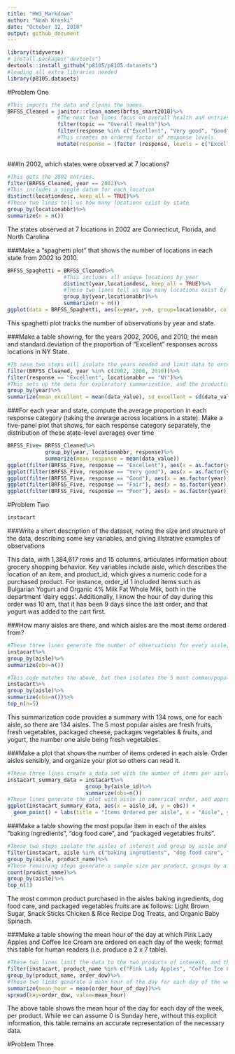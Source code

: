 ```yaml
---
title: "HW3_Markdown"
author: "Noah Kreski"
date: "October 12, 2018"
output: github_document
---
```

``` r
library(tidyverse)
# install.packages("devtools")
devtools::install_github("p8105/p8105.datasets")
#loading all extra libraries needed
library(p8105.datasets)
```

#Problem One

```r
#This imports the data and cleans the names.
BRFSS_Cleaned = janitor::clean_names(brfss_smart2010)%>%
                #The next two lines focus on overall health and entries with one of five relevant response levels.
                filter(topic == "Overall Health")%>%
                filter(response %in% c("Excellent", "Very good", "Good", "Fair", "Poor"))%>%
                #This creates an ordered factor of response levels.
                mutate(response = (factor (response, levels = c("Excellent", "Very good", "Good", "Fair", "Poor"))))
                
```

###In 2002, which states were observed at 7 locations?

```r
#This gets the 2002 entries.
filter(BRFSS_Cleaned, year == 2002)%>%
#This includes a single datum for each location
distinct(locationdesc,.keep_all = TRUE)%>%
#These two lines tell us how many locations exist by state
group_by(locationabbr)%>%
summarize(n = n())
```

The states observed at 7 locations in 2002 are Connecticut, Florida, and North Carolina

###Make a “spaghetti plot” that shows the number of locations in each state from 2002 to 2010.

```r

BRFSS_Spaghetti = BRFSS_Cleaned%>%
                  #This includes all unique locations by year
                  distinct(year,locationdesc,.keep_all = TRUE)%>%
                  #These two lines tell us how many locations exist by state and year
                  group_by(year,locationabbr)%>%
                  summarize(n = n())
ggplot(data = BRFSS_Spaghetti, aes(x=year, y=n, group=locationabbr, color = locationabbr)) + geom_line()
```
This spaghetti plot tracks the number of observations by year and state.

###Make a table showing, for the years 2002, 2006, and 2010, the mean and standard deviation of the proportion of “Excellent” responses across locations in NY State.
```r
#Th sese two steps will isolate the years needed and limit data to excellent responses across NY
filter(BRFSS_Cleaned, year %in% c(2002, 2006, 2010))%>%
filter(response == "Excellent", locationabbr == "NY")%>%
#This sets up the data for exploratory summarization, and the production of a mean and standard deviation
group_by(year)%>%
summarize(mean_excellent = mean(data_value), sd_excellent = sd(data_value))

```

###For each year and state, compute the average proportion in each response category (taking the average across locations in a state). Make a five-panel plot that shows, for each response category separately, the distribution of these state-level averages over time

```r
BRFSS_Five= BRFSS_Cleaned%>%
            group_by(year, locationabbr, response)%>%
            summarize(mean_response = mean(data_value))
ggplot(filter(BRFSS_Five, response == "Excellent"), aes(x = as.factor(year), y = mean_response)) + geom_boxplot()
ggplot(filter(BRFSS_Five, response == "Very good"), aes(x = as.factor(year), y = mean_response)) + geom_boxplot()
ggplot(filter(BRFSS_Five, response == "Good"), aes(x = as.factor(year), y = mean_response)) + geom_boxplot()
ggplot(filter(BRFSS_Five, response == "Fair"), aes(x = as.factor(year), y = mean_response)) + geom_boxplot()
ggplot(filter(BRFSS_Five, response == "Poor"), aes(x = as.factor(year), y = mean_response)) + geom_boxplot()

```

#Problem Two

```r
instacart
```

###Write a short description of the dataset, noting the size and structure of the data, describing some key variables, and giving illstrative examples of observations

This data, with 1,384,617 rows and 15 columns, articulates information about grocery shopping behavior. Key variables include aisle, which describes the location of an item, and product_id, which gives a numeric code for a purchased product. For instance, order_id 1 included items such as Bulgarian Yogurt and Organic 4% Milk Fat Whole Milk, both in the department 'dairy eggs'. Additionally, I know the hour of day during this order was 10 am, that it has been 9 days since the last order, and that yogurt was added to the cart first.

###How many aisles are there, and which aisles are the most items ordered from?
```r
#These three lines generate the number of observations for every aisle, and by extension, includes every aisle as a row. 
instacart%>%
group_by(aisle)%>%
summarize(obs=n())

#This code matches the above, but then isolates the 5 most common/popular aisles.
instacart%>%
group_by(aisle)%>%
summarize(obs=n())%>%
top_n(n=5)
```
This summarization code provides a summary with 134 rows, one for each aisle, so there are 134 aisles. The 5 most popular aisles are fresh fruits, fresh vegetables, packaged cheese, packages vegetables & fruits, and yogurt, the number one aisle being fresh vegetables.

###Make a plot that shows the number of items ordered in each aisle. Order aisles sensibly, and organize your plot so others can read it.
```r
#These three lines create a data set with the number of items per aisle, ready for plotting
instacart_summary_data = instacart%>%
                         group_by(aisle_id)%>%
                         summarize(obs=n())
#These lines generate the plot with aisle in numerical order, and appropriate labels
ggplot(instacart_summary_data, aes(x = aisle_id, y = obs)) + 
  geom_point() + labs(title = "Items Ordered per aisle", x = "Aisle", y = "Orders")
```

###Make a table showing the most popular item in each of the aisles “baking ingredients”, “dog food care”, and “packaged vegetables fruits”.

```r
#These two steps isolate the aisles of interest and group by aisle and product name for analyses
filter(instacart, aisle %in% c("baking ingredients", "dog food care", "packaged vegetables fruits"))%>%
group_by(aisle, product_name)%>%
#These remaining steps generate a sample size per product, groups by aisle, and generates the most common product in each category
count(product_name)%>%
group_by(aisle)%>%
top_n(1)
```
The most common product purchased in the aisles baking ingredients, dog food care, and packaged vegetables fruits are as follows: Light Brown Sugar, Snack Sticks Chicken & Rice Recipe Dog Treats, and Organic Baby Spinach.

###Make a table showing the mean hour of the day at which Pink Lady Apples and Coffee Ice Cream are ordered on each day of the week; format this table for human readers (i.e. produce a 2 x 7 table).

```r
#These two lines limit the data to the two products of interest, and then group by product and day of week
filter(instacart, product_name %in% c("Pink Lady Apples", "Coffee Ice Cream"))%>%
group_by(product_name, order_dow)%>%
#These two lines generate a mean hour of the day for each day of the week and product, before creating a more readable 2x7 table
summarize(mean_hour = mean(order_hour_of_day))%>%
spread(key=order_dow, value=mean_hour)
```
The above table shows the mean hour of the day for each day of the week, per product. While we can assume 0 is Sunday here, without this explicit information, this table remains an accurate representation of the necessary data.

#Problem Three
